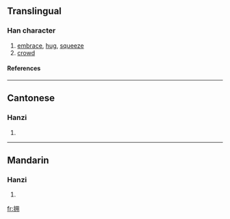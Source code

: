 {{see|擁}}

==Translingual==
===Han character===
{{Han char|rn=64|rad=手|as=05|sn=8|four=|canj=手月手 (QBQ)}}
# [[embrace]], [[hug]], [[squeeze]]
# [[crowd]]
====References====
{{Han ref|kx=0427.161|hdz=31855.060|uh=62E5|ud=25317}}
----
==Cantonese==
===Hanzi===
{{yue-hanzi|jyut=|y=yung2}}
# {{defn|Cantonese}}
----
==Mandarin==
===Hanzi===
{{cmn-hanzi|tra=擁|pin=[[yǒng]] (yong3),[[]] (yong1)|wg=yung<sup>3</sup>}}
# {{defn|Mandarin}}

[[fr:拥]]